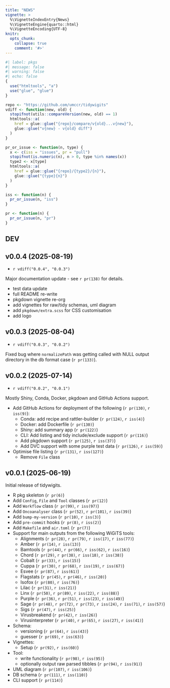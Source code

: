 ```yaml
---
title: "NEWS"
vignette: >
  %\VignetteIndexEntry{News}
  %\VignetteEngine{quarto::html}
  %\VignetteEncoding{UTF-8}
knitr:
  opts_chunk:
    collapse: true
    comment: '#>'
---
```


```r
#| label: pkgs
#| message: false
#| warning: false
#| echo: false
{
  use("htmltools", "a")
  use("glue", "glue")
}
```

```r
repo <- "https://github.com/umccr/tidywigits"
vdiff <- function(new, old) {
  stopifnot(utils::compareVersion(new, old) == 1)
  htmltools::a(
    href = glue::glue("{repo}/compare/v{old}...v{new}"),
    glue::glue("v{new} - v{old} diff")
  )
}

pr_or_issue <- function(n, type) {
  x <- c(iss = "issues", pr = "pull")
  stopifnot(is.numeric(n), n > 0, type %in% names(x))
  type2 <- x[type]
  htmltools::a(
    href = glue::glue("{repo}/{type2}/{n}"),
    glue::glue("{type}{n}")
  )
}

iss <- function(n) {
  pr_or_issue(n, "iss")
}

pr <- function(n) {
  pr_or_issue(n, "pr")
}
```

## DEV

## v0.0.4 (2025-08-19)

- `r vdiff("0.0.4", "0.0.3")`

Major documentation update - see `r pr(138)` for details.

- test data update
- full README re-write
- pkgdown vignette re-org
- add vignettes for raw/tidy schemas, uml diagram
- add `pkgdown/extra.scss` for CSS customisation
- add logo


## v0.0.3 (2025-08-04)

- `r vdiff("0.0.3", "0.0.2")`

Fixed bug where `normalizePath` was getting called with NULL output directory in the db format case (`r pr(133)`).

## v0.0.2 (2025-07-14)

- `r vdiff("0.0.2", "0.0.1")`

Mostly Shiny, Conda, Docker, pkgdown and GitHub Actions support.

- Add GitHub Actions for deployment of the following (`r pr(130)`, `r iss(9)`):
  - Conda: add recipe and rattler-builder (`r pr(124)`, `r iss(4)`)
  - Docker: add Dockerfile (`r pr(130)`)
  - Shiny: add summary app (`r pr(122)`)
  - CLI: Add listing and tidy include/exclude support (`r pr(116)`)
  - Add pkgdown support (`r pr(125)`, `r iss(37)`)
  - Add DVC support with some purple test data (`r pr(126)`, `r iss(59)`)
- Optimise file listing (`r pr(131)`, `r iss(127)`)
  - Remove `File` class

## v0.0.1 (2025-06-19)

Initial release of tidywigits.

- R pkg skeleton (`r pr(6)`)
- Add `Config`, `File` and `Tool` classes (`r pr(12)`)
- Add `Workflow` class (`r pr(99)`, `r iss(97)`)
- Add `Oncoanalyser` class (`r pr(52)`, `r pr(101)`, `r iss(39)`)
- Add `bump-my-version` (`r pr(10)`, `r iss(3)`)
- Add `pre-commit` hooks (`r pr(8)`, `r iss(2)`)
- Add `Makefile` and `air.toml` (`r pr(7)`)
- Support for main outputs from the following WiGiTS tools:
  - Alignments (`r pr(28)`, `r pr(79)`, `r iss(17)`, `r iss(77)`)
  - Amber (`r pr(14)`, `r iss(13)`)
  - Bamtools (`r pr(44)`, `r pr(66)`, `r iss(62)`, `r iss(16)`)
  - Chord (`r pr(29)`, `r pr(38)`, `r iss(18)`, `r iss(38)`)
  - Cobalt (`r pr(33)`, `r iss(15)`)
  - Cuppa (`r pr(30)`, `r pr(68)`, `r iss(19)`, `r iss(67)`)
  - Esvee (`r pr(87)`, `r iss(61)`)
  - Flagstats (`r pr(45)`, `r pr(46)`, `r iss(20)`)
  - Isofox (`r pr(80)`, `r iss(76)`)
  - Lilac (`r pr(31)`, `r iss(21)`)
  - Linx (`r pr(50)`, `r pr(89)`, `r iss(22)`, `r iss(88)`)
  - Purple (`r pr(36)`, `r pr(51)`, `r iss(23)`, `r iss(49)`)
  - Sage (`r pr(48)`, `r pr(72)`, `r pr(73)`, `r iss(24)`, `r iss(71)`, `r iss(57)`)
  - Sigs (`r pr(47)`, `r iss(25)`)
  - Virusbreakend (`r pr(42)`, `r iss(26)`)
  - Virusinterpreter (`r pr(40)`, `r pr(65)`, `r iss(27)`, `r iss(41)`)
- Schema: 
  - versioning (`r pr(64)`, `r iss(43)`)
  - guesser (`r pr(69)`, `r iss(63)`)
- Vignettes:
  - Setup (`r pr(92)`, `r iss(60)`)
- Tool:
  - write functionality (`r pr(98)`, `r iss(95)`)
  - optionally output raw parsed tibbles (`r pr(94)`, `r iss(91)`)
- UML diagram (`r pr(107)`, `r iss(106)`)
- DB schema (`r pr(111)`, `r iss(110)`)
- CLI support (`r pr(114)`)
